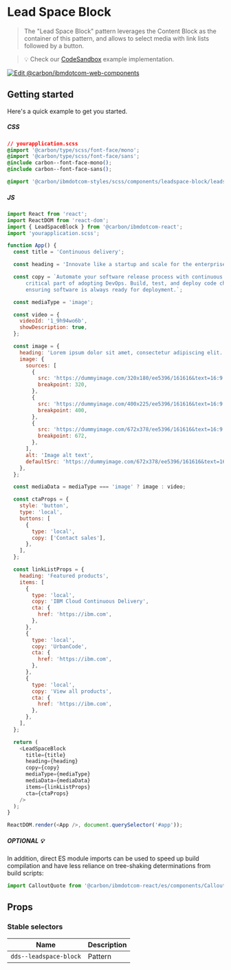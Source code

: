 
# Lead Space Block

> The "Lead Space Block" pattern leverages the Content Block as the container of
> this pattern, and allows to select media with link lists followed by a button.

> 💡 Check our
> [CodeSandbox](https://githubbox.com/carbon-design-system/carbon-for-ibm-dotcom/tree/master/packages/react/examples/codesandbox/components/LeadSpaceBlock)
> example implementation.

[![Edit @carbon/ibmdotcom-web-components](https://codesandbox.io/static/img/play-codesandbox.svg)](https://githubbox.com/carbon-design-system/carbon-for-ibm-dotcom/tree/master/packages/react/examples/codesandbox/components/LeadSpaceBlock)

## Getting started

Here's a quick example to get you started.

##### CSS

```css
// yourapplication.scss
@import '@carbon/type/scss/font-face/mono';
@import '@carbon/type/scss/font-face/sans';
@include carbon--font-face-mono();
@include carbon--font-face-sans();

@import '@carbon/ibmdotcom-styles/scss/components/leadspace-block/leadspace-block';
```

##### JS

```javascript
import React from 'react';
import ReactDOM from 'react-dom';
import { LeadSpaceBlock } from '@carbon/ibmdotcom-react';
import 'yourapplication.scss';

function App() {
  const title = 'Continuous delivery';

  const heading = 'Innovate like a startup and scale for the enterprise';

  const copy = `Automate your software release process with continuous delivery (CD)—the most
      critical part of adopting DevOps. Build, test, and deploy code changes quickly,
      ensuring software is always ready for deployment.`;

  const mediaType = 'image';

  const video = {
    videoId: '1_9h94wo6b',
    showDescription: true,
  };

  const image = {
    heading: 'Lorem ipsum dolor sit amet, consectetur adipiscing elit.',
    image: {
      sources: [
        {
          src: 'https://dummyimage.com/320x180/ee5396/161616&text=16:9',
          breakpoint: 320,
        },
        {
          src: 'https://dummyimage.com/400x225/ee5396/161616&text=16:9',
          breakpoint: 400,
        },
        {
          src: 'https://dummyimage.com/672x378/ee5396/161616&text=16:9',
          breakpoint: 672,
        },
      ],
      alt: 'Image alt text',
      defaultSrc: 'https://dummyimage.com/672x378/ee5396/161616&text=16:9',
    },
  };

  const mediaData = mediaType === 'image' ? image : video;

  const ctaProps = {
    style: 'button',
    type: 'local',
    buttons: [
      {
        type: 'local',
        copy: ['Contact sales'],
      },
    ],
  };

  const linkListProps = {
    heading: 'Featured products',
    items: [
      {
        type: 'local',
        copy: 'IBM Cloud Continuous Delivery',
        cta: {
          href: 'https://ibm.com',
        },
      },
      {
        type: 'local',
        copy: 'UrbanCode',
        cta: {
          href: 'https://ibm.com',
        },
      },
      {
        type: 'local',
        copy: 'View all products',
        cta: {
          href: 'https://ibm.com',
        },
      },
    ],
  };

  return (
    <LeadSpaceBlock
      title={title}
      heading={heading}
      copy={copy}
      mediaType={mediaType}
      mediaData={mediaData}
      items={linkListProps}
      cta={ctaProps}
    />
  );
}

ReactDOM.render(<App />, document.querySelector('#app'));
```

##### OPTIONAL 💡

In addition, direct ES module imports can be used to speed up build compilation and have less reliance on tree-shaking determinations from build scripts:

````js
import CalloutQuote from '@carbon/ibmdotcom-react/es/components/CalloutQuote/CalloutQuote';
````

## Props

<Props of={LeadSpaceBlock} />

### Stable selectors

| Name                   | Description |
| ---------------------- | ----------- |
| `dds--leadspace-block` | Pattern     |

<Description markdown={contributing} />
